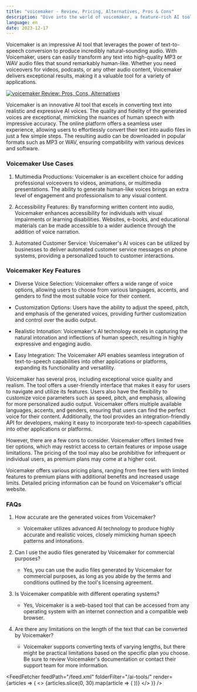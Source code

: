 ```yaml
---
title: "voicemaker - Review, Pricing, Alternatives, Pros & Cons"
description: "Dive into the world of voicemaker, a feature-rich AI tool. Learn about its features, pricing, and how it's making an impact. Don't miss out!"
language: en
date: 2023-12-17
---
```

        
Voicemaker is an impressive AI tool that leverages the power of text-to-speech conversion to produce incredibly natural-sounding audio. With Voicemaker, users can easily transform any text into high-quality MP3 or WAV audio files that sound remarkably human-like. Whether you need voiceovers for videos, podcasts, or any other audio content, Voicemaker delivers exceptional results, making it a valuable tool for a variety of applications.


<BlogHeader />


[![voicemaker Review: Pros, Cons, Alternatives](/ai-tools/voicemaker.png)](https://voicemaker.in/)



Voicemaker is an innovative AI tool that excels in converting text into realistic and expressive AI voices. The quality and fidelity of the generated voices are exceptional, mimicking the nuances of human speech with impressive accuracy. The online platform offers a seamless user experience, allowing users to effortlessly convert their text into audio files in just a few simple steps. The resulting audio can be downloaded in popular formats such as MP3 or WAV, ensuring compatibility with various devices and software.

### Voicemaker Use Cases 

1. Multimedia Productions: Voicemaker is an excellent choice for adding professional voiceovers to videos, animations, or multimedia presentations. The ability to generate human-like voices brings an extra level of engagement and professionalism to any visual content.

2. Accessibility Features: By transforming written content into audio, Voicemaker enhances accessibility for individuals with visual impairments or learning disabilities. Websites, e-books, and educational materials can be made accessible to a wider audience through the addition of voice narration.

3. Automated Customer Service: Voicemaker's AI voices can be utilized by businesses to deliver automated customer service messages on phone systems, providing a personalized touch to customer interactions.

### Voicemaker Key Features

- Diverse Voice Selection: Voicemaker offers a wide range of voice options, allowing users to choose from various languages, accents, and genders to find the most suitable voice for their content.

- Customization Options: Users have the ability to adjust the speed, pitch, and emphasis of the generated voices, providing further customization and control over the audio output.

- Realistic Intonation: Voicemaker's AI technology excels in capturing the natural intonation and inflections of human speech, resulting in highly expressive and engaging audio.

- Easy Integration: The Voicemaker API enables seamless integration of text-to-speech capabilities into other applications or platforms, expanding its functionality and versatility.

Voicemaker has several pros, including exceptional voice quality and realism. The tool offers a user-friendly interface that makes it easy for users to navigate and utilize its features. Users also have the flexibility to customize voice parameters such as speed, pitch, and emphasis, allowing for more personalized audio output. Voicemaker offers multiple available languages, accents, and genders, ensuring that users can find the perfect voice for their content. Additionally, the tool provides an integration-friendly API for developers, making it easy to incorporate text-to-speech capabilities into other applications or platforms.

However, there are a few cons to consider. Voicemaker offers limited free tier options, which may restrict access to certain features or impose usage limitations. The pricing of the tool may also be prohibitive for infrequent or individual users, as premium plans may come at a higher cost.

Voicemaker offers various pricing plans, ranging from free tiers with limited features to premium plans with additional benefits and increased usage limits. Detailed pricing information can be found on Voicemaker's official website.

### FAQs

1. How accurate are the generated voices from Voicemaker?
   - Voicemaker utilizes advanced AI technology to produce highly accurate and realistic voices, closely mimicking human speech patterns and intonations.

2. Can I use the audio files generated by Voicemaker for commercial purposes?
   - Yes, you can use the audio files generated by Voicemaker for commercial purposes, as long as you abide by the terms and conditions outlined by the tool's licensing agreement.

3. Is Voicemaker compatible with different operating systems?
   - Yes, Voicemaker is a web-based tool that can be accessed from any operating system with an internet connection and a compatible web browser.

4. Are there any limitations on the length of the text that can be converted by Voicemaker?
   - Voicemaker supports converting texts of varying lengths, but there might be practical limitations based on the specific plan you choose. Be sure to review Voicemaker's documentation or contact their support team for more information.


<AdComponent />


<FeedFetcher feedPath="/feed.xml" folderFilter="/ai-tools/" render={articles => (
    <>
        <Cards>
            {articles.slice(0, 30).map(article => (
                <Card key={article.link} title={article.title} href={article.link} />
            ))}
        </Cards>
    </>
)} />

